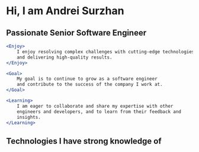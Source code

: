 

<MyImage/>

# Hi, I am Andrei Surzhan

## Passionate Senior Software Engineer

```jsx
<Enjoy>
    I enjoy resolving complex challenges with cutting-edge technologies
    and delivering high-quality results.
</Enjoy>
```

```jsx
<Goal>
    My goal is to continue to grow as a software engineer 
    and contribute to the success of the company I work at.
</Goal>
```

```jsx
<Learning>
    I am eager to collaborate and share my expertise with other
    engineers and developers, and to learn from their feedback and
    insights.
</Learning>
```

## Technologies I have strong knowledge of


<FrameworkList/>

